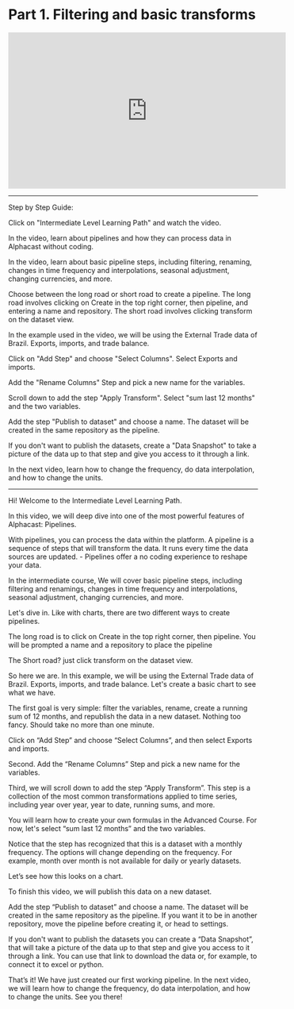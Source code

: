 # Part 1. Filtering and basic transforms

<iframe width="560" height="315" src="https://www.youtube.com/embed/XU8ljb2VhZc" title="YouTube video player" frameborder="0" allow="accelerometer; autoplay; clipboard-write; encrypted-media; gyroscope; picture-in-picture; web-share" allowfullscreen></iframe>

---------------------------------------------------------------------------------

Step by Step Guide:

Click on "Intermediate Level Learning Path" and watch the video.

In the video, learn about pipelines and how they can process data in Alphacast without coding.

In the video, learn about basic pipeline steps, including filtering, renaming, changes in time frequency and interpolations, seasonal adjustment, changing currencies, and more.

Choose between the long road or short road to create a pipeline. The long road involves clicking on Create in the top right corner, then pipeline, and entering a name and repository. The short road involves clicking transform on the dataset view.

In the example used in the video, we will be using the External Trade data of Brazil. Exports, imports, and trade balance.

Click on "Add Step" and choose "Select Columns". Select Exports and imports.

Add the "Rename Columns" Step and pick a new name for the variables.

Scroll down to add the step "Apply Transform". Select "sum last 12 months" and the two variables.

Add the step "Publish to dataset" and choose a name. The dataset will be created in the same repository as the pipeline.

If you don't want to publish the datasets, create a "Data Snapshot" to take a picture of the data up to that step and give you access to it through a link.

In the next video, learn how to change the frequency, do data interpolation, and how to change the units.

-----------------------------------------

Hi! Welcome to the Intermediate Level Learning Path. 

In this video, we will deep dive into one of the most powerful features of Alphacast: Pipelines.

With pipelines, you can process the data within the platform. A pipeline is a sequence of steps that will transform the data. It runs every time the data sources are updated.  - Pipelines offer a no coding experience to reshape your data. 

In the intermediate course, We will cover basic pipeline steps, including filtering and renamings, changes in time frequency and interpolations, seasonal adjustment, changing currencies, and more.

Let's dive in. Like with charts, there are two different ways to create pipelines.

The long road is to click on Create in the top right corner, then pipeline. You will be prompted a name and a repository to place the pipeline

The Short road? just click transform on the dataset view.

So here we are. In this example, we will be using the External Trade data of Brazil. Exports, imports, and trade balance. Let's create a basic chart to see what we have.

The first goal is very simple: filter the variables, rename, create a running sum of 12 months, and republish the data in a new dataset. Nothing too fancy. Should take no more than one minute.

Click on “Add Step” and choose “Select Columns”, and then select Exports and imports.

Second. Add the “Rename Columns” Step and pick a new name for the variables.

Third, we will scroll down to add the step “Apply Transform”. This step is a collection of the most common transformations applied to time series, including year over year, year to date, running sums, and more. 

You will learn how to create your own formulas in the Advanced Course. For now, let's select “sum last 12 months” and the two variables.

Notice that the step has recognized that this is a dataset with a monthly frequency. The options will change depending on the frequency. For example, month over month is not available for daily or yearly datasets.

Let’s see how this looks on a chart.

To finish this video, we will publish this data on a new dataset. 

Add the step “Publish to dataset” and choose a name. The dataset will be created in the same repository as the pipeline. If you want it to be in another repository, move the pipeline before creating it, or head to settings.

If you don't want to publish the datasets you can create a “Data Snapshot”, that will take a picture of the data up to that step and give you access to it through a link. You can use that link to download the data or, for example, to connect it to excel or python.

That’s it! We have just created our first working pipeline. In the next video, we will learn how to change the frequency, do data interpolation, and how to change the units. See you there!

